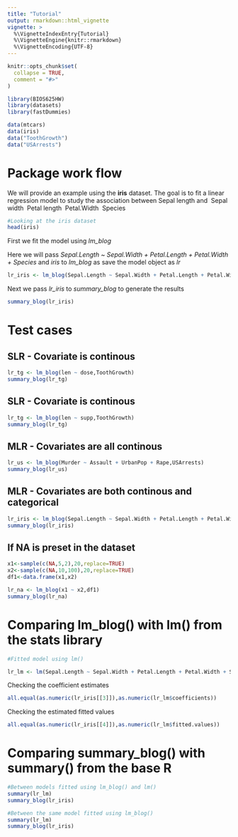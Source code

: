 ```yaml
---
title: "Tutorial"
output: rmarkdown::html_vignette
vignette: >
  %\VignetteIndexEntry{Tutorial}
  %\VignetteEngine{knitr::rmarkdown}
  %\VignetteEncoding{UTF-8}
---
```


```r
knitr::opts_chunk$set(
  collapse = TRUE,
  comment = "#>"
)
```

```r
library(BIOS625HW)
library(datasets)
library(fastDummies)

data(mtcars)
data(iris)
data("ToothGrowth")
data("USArrests")
```
# Package work flow
We will provide an example using the **iris** dataset. The goal is to fit a linear regression model to study the association between Sepal length and\ 
Sepal width\ 
Petal length\ 
Petal.Width\ 
Species\ 
```r
#Looking at the iris dataset
head(iris)
```
First we fit the model using *lm_blog*\  


Here we will pass *Sepal.Length ~ Sepal.Width + Petal.Length + Petal.Width + Species* and *iris* to *lm_blog* as save the model object as *lr*\  

```r
lr_iris <- lm_blog(Sepal.Length ~ Sepal.Width + Petal.Length + Petal.Width + Species,iris)
```

Next we pass *lr_iris* to *summary_blog* to generate the results\  

```r
summary_blog(lr_iris)

```
# Test cases
## SLR - Covariate is continous
```r
lr_tg <- lm_blog(len ~ dose,ToothGrowth)
summary_blog(lr_tg)

```

## SLR - Covariate is continous
```r
lr_tg <- lm_blog(len ~ supp,ToothGrowth)
summary_blog(lr_tg)
```


## MLR - Covariates are all continous
```r
lr_us <- lm_blog(Murder ~ Assault + UrbanPop + Rape,USArrests)
summary_blog(lr_us)

```

## MLR - Covariates are both continous and categorical
```r
lr_iris <- lm_blog(Sepal.Length ~ Sepal.Width + Petal.Length + Petal.Width + Species,iris)
summary_blog(lr_iris)

```

## If NA is preset in the dataset

```r
x1<-sample(c(NA,5,2),20,replace=TRUE)
x2<-sample(c(NA,10,100),20,replace=TRUE)
df1<-data.frame(x1,x2)

lr_na <- lm_blog(x1 ~ x2,df1)
summary_blog(lr_na)
```

# Comparing lm_blog() with lm() from the stats library

```r
#Fitted model using lm()

lr_lm <- lm(Sepal.Length ~ Sepal.Width + Petal.Length + Petal.Width + Species,iris)

```

Checking the coefficient estimates

```r
all.equal(as.numeric(lr_iris[[3]]),as.numeric(lr_lm$coefficients))

```

Checking the estimated fitted values

```r
all.equal(as.numeric(lr_iris[[4]]),as.numeric(lr_lm$fitted.values))

```

# Comparing summary_blog() with summary() from the base R
```r
#Between models fitted using lm_blog() and lm()
summary(lr_lm)
summary_blog(lr_iris)

```

```r
#Between the same model fitted using lm_blog()
summary(lr_lm)
summary_blog(lr_iris)

```
